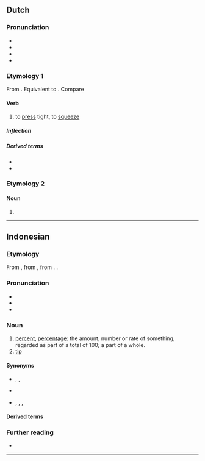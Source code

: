 ==Dutch==

===Pronunciation===
* {{IPA|nl|/ˈpɛrsə(n)/}}
* {{audio|nl|Nl-persen.ogg|Audio}}
* {{hyphenation|nl|per|sen}}
* {{rhymes|nl|ɛrsən}}

===Etymology 1===
From {{inh|nl|dum|persen}}. Equivalent to {{affix|nl|pers|-en|id2=denominative}}. Compare {{cog|en|pierce}}

====Verb====
{{nl-verb}}

# to [[press]] tight, to [[squeeze]]

=====Inflection=====
{{nl-conj-wk|pers}}

=====Derived terms=====
* {{l|nl|afpersen}}
* {{l|nl|perslucht}}

===Etymology 2===
{{nonlemma}}

====Noun====
{{head|nl|noun plural form}}

# {{nl-noun form of|pl|pers}}

----

==Indonesian==

===Etymology===
From {{bor|id|nl|percent}}, from {{der|id|it|percento}}, from {{der|id|NL.|[[per]] [[centum]]|t=by the hundred}}. {{doublet|id|prosen}}.

===Pronunciation===
* {{IPA|id|/pərˈsɛn/}}
* {{hyphenation|id|pêr|sèn}}
* {{rhymes|id|ərsen|sen|en}}

===Noun===
{{id-noun}}

# [[percent]], [[percentage]]: the amount, number or rate of something, regarded as part of a total of 100; a part of a whole.
# [[tip]]

====Synonyms====
* {{sense|percent}} {{l|id|prosen}}, {{l|id|perseratus}}, {{l|id|seperseratus}}
* {{sense|percent}} {{l|ms|peratus}} {{q|Brunei|Malaysia|Singapore}}
* {{sense|tip}} {{l|id|hadiah}}, {{l|id|pemberian}}, {{l|id|uang sirih}}, {{l|id|uang rokok}}

====Derived terms====
{{der4|id|
| memerseni
| memersenkan
| persenan
|}}

===Further reading===
* {{R:KBBI Daring}}

----